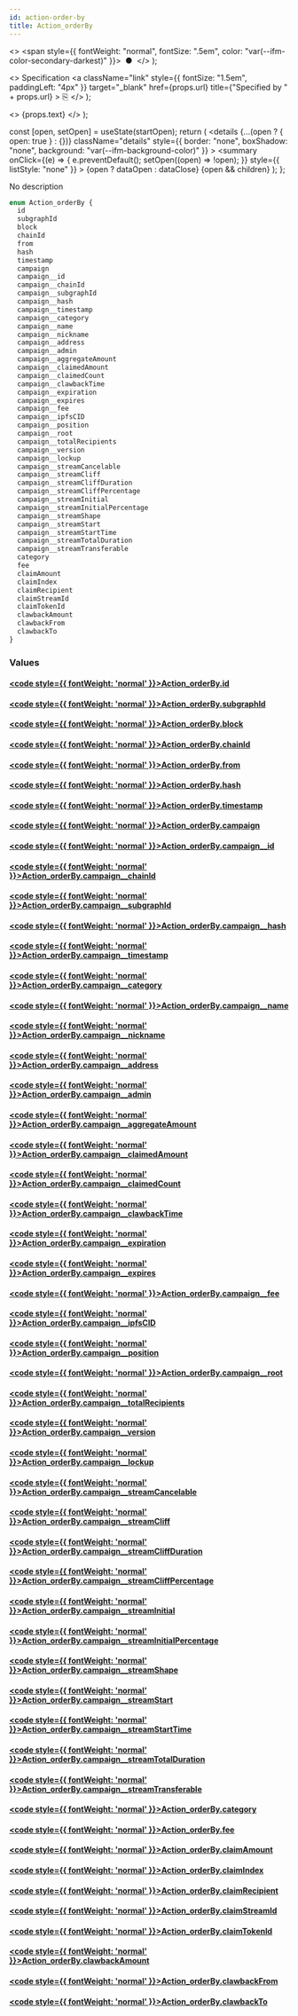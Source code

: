 ```yaml
---
id: action-order-by
title: Action_orderBy
---
```


<head>
  <meta content="noindex" name="robots" />
  <meta charset="utf-8" />
</head>

  <>
    <span style={{ fontWeight: "normal", fontSize: ".5em", color: "var(--ifm-color-secondary-darkest)" }}>
      &nbsp;●&nbsp;
    </span>
  </>
);

  <>
    Specification
    <a
      className="link"
      style={{ fontSize: "1.5em", paddingLeft: "4px" }}
      target="_blank"
      href={props.url}
      title={"Specified by " + props.url}
    >
      ⎘
    </a>
  </>
);

  <>
    <span className={props.class}>{props.text}</span>
  </>
);


  const [open, setOpen] = useState(startOpen);
  return (
    <details
      {...(open ? { open: true } : {})}
      className="details"
      style={{ border: "none", boxShadow: "none", background: "var(--ifm-background-color)" }}
    >
      <summary
        onClick={(e) => {
          e.preventDefault();
          setOpen((open) => !open);
        }}
        style={{ listStyle: "none" }}
      >
        {open ? dataOpen : dataClose}
      </summary>
      {open && children}
    </details>
  );
};

No description

```graphql
enum Action_orderBy {
  id
  subgraphId
  block
  chainId
  from
  hash
  timestamp
  campaign
  campaign__id
  campaign__chainId
  campaign__subgraphId
  campaign__hash
  campaign__timestamp
  campaign__category
  campaign__name
  campaign__nickname
  campaign__address
  campaign__admin
  campaign__aggregateAmount
  campaign__claimedAmount
  campaign__claimedCount
  campaign__clawbackTime
  campaign__expiration
  campaign__expires
  campaign__fee
  campaign__ipfsCID
  campaign__position
  campaign__root
  campaign__totalRecipients
  campaign__version
  campaign__lockup
  campaign__streamCancelable
  campaign__streamCliff
  campaign__streamCliffDuration
  campaign__streamCliffPercentage
  campaign__streamInitial
  campaign__streamInitialPercentage
  campaign__streamShape
  campaign__streamStart
  campaign__streamStartTime
  campaign__streamTotalDuration
  campaign__streamTransferable
  category
  fee
  claimAmount
  claimIndex
  claimRecipient
  claimStreamId
  claimTokenId
  clawbackAmount
  clawbackFrom
  clawbackTo
}
```

### Values

#### [<code style={{ fontWeight: 'normal' }}>Action_orderBy.<b>id</b></code>](#)

#### [<code style={{ fontWeight: 'normal' }}>Action_orderBy.<b>subgraphId</b></code>](#)

#### [<code style={{ fontWeight: 'normal' }}>Action_orderBy.<b>block</b></code>](#)

#### [<code style={{ fontWeight: 'normal' }}>Action_orderBy.<b>chainId</b></code>](#)

#### [<code style={{ fontWeight: 'normal' }}>Action_orderBy.<b>from</b></code>](#)

#### [<code style={{ fontWeight: 'normal' }}>Action_orderBy.<b>hash</b></code>](#)

#### [<code style={{ fontWeight: 'normal' }}>Action_orderBy.<b>timestamp</b></code>](#)

#### [<code style={{ fontWeight: 'normal' }}>Action_orderBy.<b>campaign</b></code>](#)

#### [<code style={{ fontWeight: 'normal' }}>Action_orderBy.<b>campaign\_\_id</b></code>](#)

#### [<code style={{ fontWeight: 'normal' }}>Action_orderBy.<b>campaign\_\_chainId</b></code>](#)

#### [<code style={{ fontWeight: 'normal' }}>Action_orderBy.<b>campaign\_\_subgraphId</b></code>](#)

#### [<code style={{ fontWeight: 'normal' }}>Action_orderBy.<b>campaign\_\_hash</b></code>](#)

#### [<code style={{ fontWeight: 'normal' }}>Action_orderBy.<b>campaign\_\_timestamp</b></code>](#)

#### [<code style={{ fontWeight: 'normal' }}>Action_orderBy.<b>campaign\_\_category</b></code>](#)

#### [<code style={{ fontWeight: 'normal' }}>Action_orderBy.<b>campaign\_\_name</b></code>](#)

#### [<code style={{ fontWeight: 'normal' }}>Action_orderBy.<b>campaign\_\_nickname</b></code>](#)

#### [<code style={{ fontWeight: 'normal' }}>Action_orderBy.<b>campaign\_\_address</b></code>](#)

#### [<code style={{ fontWeight: 'normal' }}>Action_orderBy.<b>campaign\_\_admin</b></code>](#)

#### [<code style={{ fontWeight: 'normal' }}>Action_orderBy.<b>campaign\_\_aggregateAmount</b></code>](#)

#### [<code style={{ fontWeight: 'normal' }}>Action_orderBy.<b>campaign\_\_claimedAmount</b></code>](#)

#### [<code style={{ fontWeight: 'normal' }}>Action_orderBy.<b>campaign\_\_claimedCount</b></code>](#)

#### [<code style={{ fontWeight: 'normal' }}>Action_orderBy.<b>campaign\_\_clawbackTime</b></code>](#)

#### [<code style={{ fontWeight: 'normal' }}>Action_orderBy.<b>campaign\_\_expiration</b></code>](#)

#### [<code style={{ fontWeight: 'normal' }}>Action_orderBy.<b>campaign\_\_expires</b></code>](#)

#### [<code style={{ fontWeight: 'normal' }}>Action_orderBy.<b>campaign\_\_fee</b></code>](#)

#### [<code style={{ fontWeight: 'normal' }}>Action_orderBy.<b>campaign\_\_ipfsCID</b></code>](#)

#### [<code style={{ fontWeight: 'normal' }}>Action_orderBy.<b>campaign\_\_position</b></code>](#)

#### [<code style={{ fontWeight: 'normal' }}>Action_orderBy.<b>campaign\_\_root</b></code>](#)

#### [<code style={{ fontWeight: 'normal' }}>Action_orderBy.<b>campaign\_\_totalRecipients</b></code>](#)

#### [<code style={{ fontWeight: 'normal' }}>Action_orderBy.<b>campaign\_\_version</b></code>](#)

#### [<code style={{ fontWeight: 'normal' }}>Action_orderBy.<b>campaign\_\_lockup</b></code>](#)

#### [<code style={{ fontWeight: 'normal' }}>Action_orderBy.<b>campaign\_\_streamCancelable</b></code>](#)

#### [<code style={{ fontWeight: 'normal' }}>Action_orderBy.<b>campaign\_\_streamCliff</b></code>](#)

#### [<code style={{ fontWeight: 'normal' }}>Action_orderBy.<b>campaign\_\_streamCliffDuration</b></code>](#)

#### [<code style={{ fontWeight: 'normal' }}>Action_orderBy.<b>campaign\_\_streamCliffPercentage</b></code>](#)

#### [<code style={{ fontWeight: 'normal' }}>Action_orderBy.<b>campaign\_\_streamInitial</b></code>](#)

#### [<code style={{ fontWeight: 'normal' }}>Action_orderBy.<b>campaign\_\_streamInitialPercentage</b></code>](#)

#### [<code style={{ fontWeight: 'normal' }}>Action_orderBy.<b>campaign\_\_streamShape</b></code>](#)

#### [<code style={{ fontWeight: 'normal' }}>Action_orderBy.<b>campaign\_\_streamStart</b></code>](#)

#### [<code style={{ fontWeight: 'normal' }}>Action_orderBy.<b>campaign\_\_streamStartTime</b></code>](#)

#### [<code style={{ fontWeight: 'normal' }}>Action_orderBy.<b>campaign\_\_streamTotalDuration</b></code>](#)

#### [<code style={{ fontWeight: 'normal' }}>Action_orderBy.<b>campaign\_\_streamTransferable</b></code>](#)

#### [<code style={{ fontWeight: 'normal' }}>Action_orderBy.<b>category</b></code>](#)

#### [<code style={{ fontWeight: 'normal' }}>Action_orderBy.<b>fee</b></code>](#)

#### [<code style={{ fontWeight: 'normal' }}>Action_orderBy.<b>claimAmount</b></code>](#)

#### [<code style={{ fontWeight: 'normal' }}>Action_orderBy.<b>claimIndex</b></code>](#)

#### [<code style={{ fontWeight: 'normal' }}>Action_orderBy.<b>claimRecipient</b></code>](#)

#### [<code style={{ fontWeight: 'normal' }}>Action_orderBy.<b>claimStreamId</b></code>](#)

#### [<code style={{ fontWeight: 'normal' }}>Action_orderBy.<b>claimTokenId</b></code>](#)

#### [<code style={{ fontWeight: 'normal' }}>Action_orderBy.<b>clawbackAmount</b></code>](#)

#### [<code style={{ fontWeight: 'normal' }}>Action_orderBy.<b>clawbackFrom</b></code>](#)

#### [<code style={{ fontWeight: 'normal' }}>Action_orderBy.<b>clawbackTo</b></code>](#)
